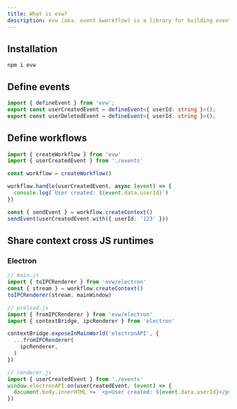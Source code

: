 ```yaml
---
title: What is evw?
description: evw (aka. event &workflow) is a library for building event-driven application in JavaScript/TypeScript.
---
```


## Installation

```package-install
npm i evw
```

## Define events

```ts
import { defineEvent } from 'evw';
export const userCreatedEvent = defineEvent<{ userId: string }>();
export const userDeletedEvent = defineEvent<{ userId: string }>();
```

## Define workflows

```ts
import { createWorkflow } from 'evw'
import { userCreatedEvent } from './events'

const workflow = createWorkflow()

workflow.handle(userCreatedEvent, async (event) => {
  console.log(`User created: ${event.data.userId}`)
})

const { sendEvent } = workflow.createContext()
sendEvent(userCreatedEvent.with({ userId: '123' }))
```

## Share context cross JS runtimes

### Electron

```ts
// main.js
import { toIPCRenderer } from 'evw/electron'
const { stream } = workflow.createContext()
toIPCRenderer(stream, mainWindow)
```

```ts
// preload.js
import { fromIPCRenderer } from 'evw/electron'
import { contextBridge, ipcRenderer } from 'electron'

contextBridge.exposeInMainWorld('electronAPI', {
  ...fromIPCRenderer(
    ipcRenderer,
  )
})
```

```ts
// renderer.js
import { userCreatedEvent } from './events'
window.electronAPI.on(userCreatedEvent, (event) => {
  document.body.innerHTML += `<p>User created: ${event.data.userId}</p>`
})
```
